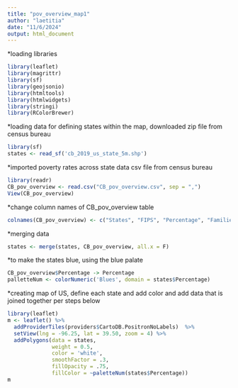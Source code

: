 ```yaml
---
title: "pov_overview_map1"
author: "laetitia"
date: "11/6/2024"
output: html_document
---
```


*loading libraries
```r
library(leaflet)
library(magrittr)
library(sf)
library(geojsonio)
library(htmltools)
library(htmlwidgets)
library(stringi)
library(RColorBrewer)
```


*loading data for defining states within the map, downloaded zip file from census bureau
```r
library(sf)
states <- read_sf('cb_2019_us_state_5m.shp')
```

*imported poverty rates across state data csv file from census bureau
```r
library(readr)
CB_pov_overview <- read.csv("CB_pov_overview.csv", sep = ",")
View(CB_pov_overview)
```

*change column names of CB_pov_overview table
```r
colnames(CB_pov_overview) <- c("States", "FIPS", "Percentage", "Families Below Poverty", "Rank within US" )
```


*merging data
```r
states <- merge(states, CB_pov_overview, all.x = F)

```


*to make the states blue, using the blue palate
```r
CB_pov_overview$Percentage -> Percentage
palletteNum <- colorNumeric('Blues', domain = states$Percentage)
```

*creating map of US, define each state and add color and add data that is joined together per steps below
```r
library(leaflet)
m <- leaflet() %>%
  addProviderTiles(providers$CartoDB.PositronNoLabels)  %>% 
  setView(lng = -96.25, lat = 39.50, zoom = 4) %>% 
  addPolygons(data = states,
              weight = 0.5,
              color = 'white',
              smoothFactor = .3,
              fillOpacity = .75,
              fillColor = ~paletteNum(states$Percentage))
m
```
